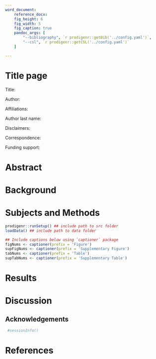 ```yaml
---
word_document:
    reference_docx:
    fig_height: 6
    fig_width: 5
    fig_caption: true
    pandoc_args: [
        "--bibliography", `r prodigenr::getBib('../config.yaml')`,
        "--csl", `r prodigenr::getCSL('../config.yaml')`
    ]

---
```


# Title page #

Title:

Author:

Affiliations:

Author last name:

Disclaimers:

Correspondence:

Funding support:

# Abstract #

# Background #

# Subjects and Methods #

<!--
## Load data ##
-->

```r

prodigenr::runSetup() ## include path to src folder
loadData() ## include path to data folder

## Include captions below using `captioner` package
figNums <- captioner(prefix = 'Figure')
supFigNums <- captioner(prefix = 'Supplementary Figure')
tabNums <- captioner(prefix = 'Table')
supTabNums <- captioner(prefix = 'Supplementary Table')

```

# Results #

# Discussion #

## Acknowledgements ##

<!--
# Session info #
-->

```r

 #sessionInfo()

```

# References #

